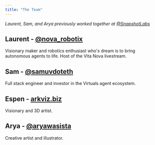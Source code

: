 ```yaml
---
title: "The Team"
---
```


_Laurent, Sam, and Arya previously worked together at [@SnapshotLabs](https://x.com/SnapshotLabs)_

## Laurent - [@nova_robotix](https://x.com/nova_robotix)

Visionary maker and robotics enthusiast who's dream is to bring autonomous agents to life. Host of the Vita Nova livestream.

## Sam - [@samuvdoteth](https://x.com/samuvdoteth)

Full stack engineer and investor in the Virtuals agent ecosystem.

## Espen - [arkviz.biz](https://arkviz.biz/en/)

Visionary and 3D artist.

## Arya - [@aryawasista](https://www.instagram.com/aryawasista/)

Creative artist and illustrator.
